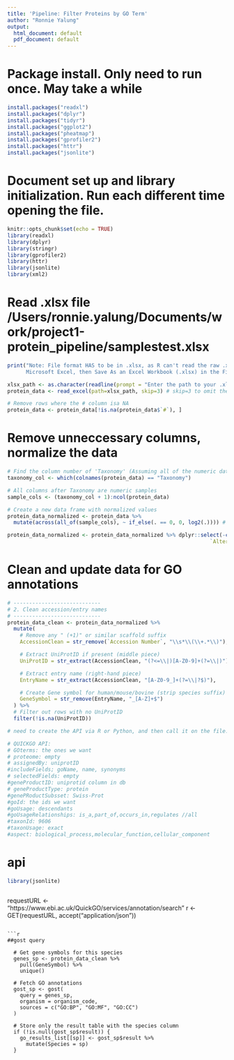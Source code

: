 ```yaml
---
title: 'Pipeline: Filter Proteins by GO Term'
author: "Ronnie Yalung"
output:
  html_document: default
  pdf_document: default
---
```

# Package install. Only need to run once. May take a while
```r
install.packages("readxl")
install.packages("dplyr")
install.packages("tidyr")
install.packages("ggplot2")
install.packages("pheatmap")
install.packages("gprofiler2")
install.packages("httr")
install.packages("jsonlite")
```

# Document set up and library initialization. Run each different time opening the file.
```r
knitr::opts_chunk$set(echo = TRUE)
library(readxl)
library(dplyr)
library(stringr)
library(gprofiler2)
library(httr)
library(jsonlite)
library(xml2)
```

# Read .xlsx file /Users/ronnie.yalung/Documents/work/project1-protein_pipeline/samplestest.xlsx
```r
print("Note: File format HAS to be in .xlsx, as R can't read the raw .xls Scaffold data. To do this, open the .xls file in 
      Microsoft Excel, then Save As an Excel Workbook (.xlsx) in the File Format options.")

xlsx_path <- as.character(readline(prompt = "Enter the path to your .xlsx file: "))
protein_data <- read_excel(path=xlsx_path, skip=3) # skip=3 to omit the description rows

# Remove rows where the # column isa NA
protein_data <- protein_data[!is.na(protein_data$`#`), ]
```

# Remove unneccessary columns, normalize the data
```r
# Find the column number of 'Taxonomy' (Assuming all of the numeric data is after 'Taxonomy' column)
taxonomy_col <- which(colnames(protein_data) == "Taxonomy")

# All columns after Taxonomy are numeric samples
sample_cols <- (taxonomy_col + 1):ncol(protein_data)

# Create a new data frame with normalized values
protein_data_normalized <- protein_data %>%
  mutate(across(all_of(sample_cols), ~ if_else(. == 0, 0, log2(.)))) # if value = 0, don't "log2 it", as that would result in a disruptive value (-Inf)

protein_data_normalized <- protein_data_normalized %>% dplyr::select(-c(`Molecular Weight`, `Taxonomy`, `Visible?`, `Starred?`,
                                                                 `Alternate ID`, `Protein Grouping Ambiguity`))
```

# Clean and update data for GO annotations
```r
# ----------------------------
# 2. Clean accession/entry names
# ----------------------------
protein_data_clean <- protein_data_normalized %>%
  mutate(
    # Remove any " (+1)" or similar scaffold suffix
    AccessionClean = str_remove(`Accession Number`, "\\s*\\(\\+.*\\)"),

    # Extract UniProtID if present (middle piece)
    UniProtID = str_extract(AccessionClean, "(?<=\\|)[A-Z0-9]+(?=\\|)"),

    # Extract entry name (right-hand piece)
    EntryName = str_extract(AccessionClean, "[A-Z0-9_]+(?=\\|?$)"),

    # Create Gene symbol for human/mouse/bovine (strip species suffix)
    GeneSymbol = str_remove(EntryName, "_[A-Z]+$")
  ) %>%
  # Filter out rows with no UniProtID
  filter(!is.na(UniProtID))
```

```r
# need to create the API via R or Python, and then call it on the file.

# QUICKGO API:
# GOterms: the ones we want
# proteome: empty
# assignedBy: uniprotID
#includeFields; goName, name, synonyms
# selectedFields: empty
#geneProductID: uniprotid column in db
# geneProductType: protein
#genePRoductSubsset: Swiss-Prot
#goId: the ids we want
#goUsage: descendants
#goUsageRelationships: is_a,part_of,occurs_in,regulates //all
#taxonId: 9606
#taxonUsage: exact
#aspect: biological_process,molecular_function,cellular_component
```

# api
```r
library(jsonlite)



```

requestURL <- "https://www.ebi.ac.uk/QuickGO/services/annotation/search"
r <- GET(requestURL, accept("application/json"))



```

```r
##gost query

  # Get gene symbols for this species
  genes_sp <- protein_data_clean %>%
    pull(GeneSymbol) %>%
    unique()
  
  # Fetch GO annotations
  gost_sp <- gost(
    query = genes_sp,
    organism = organism_code,
    sources = c("GO:BP", "GO:MF", "GO:CC")
  )
  
  # Store only the result table with the species column
  if (!is.null(gost_sp$result)) {
    go_results_list[[sp]] <- gost_sp$result %>%
      mutate(Species = sp)
  }


```